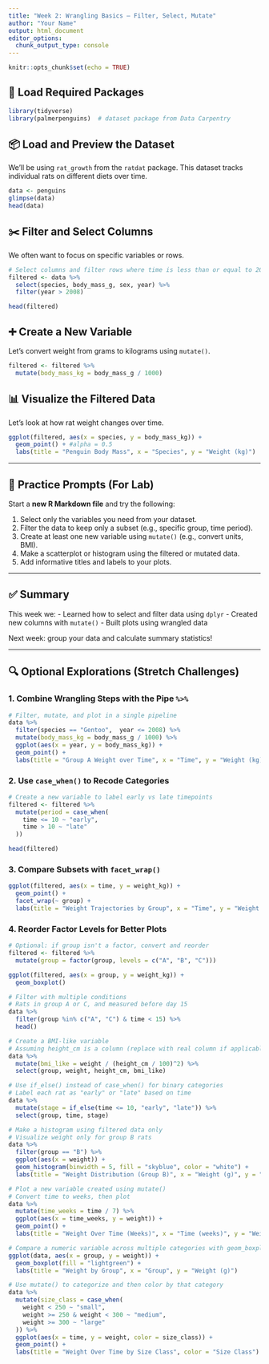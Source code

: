 ```yaml
---
title: "Week 2: Wrangling Basics – Filter, Select, Mutate"
author: "Your Name"
output: html_document
editor_options: 
  chunk_output_type: console
---
```


```r
knitr::opts_chunk$set(echo = TRUE)
```

## 🧰 Load Required Packages

```r
library(tidyverse)
library(palmerpenguins)  # dataset package from Data Carpentry
```

## 📦 Load and Preview the Dataset

We’ll be using `rat_growth` from the `ratdat` package. This dataset tracks individual rats on different diets over time.

```r
data <- penguins
glimpse(data)
head(data)
```

## ✂️ Filter and Select Columns

We often want to focus on specific variables or rows.

```r
# Select columns and filter rows where time is less than or equal to 20
filtered <- data %>%
  select(species, body_mass_g, sex, year) %>%
  filter(year > 2008)

head(filtered)
```

## ➕ Create a New Variable

Let’s convert weight from grams to kilograms using `mutate()`.

```r
filtered <- filtered %>%
  mutate(body_mass_kg = body_mass_g / 1000)
```

## 📊 Visualize the Filtered Data

Let’s look at how rat weight changes over time.

```r
ggplot(filtered, aes(x = species, y = body_mass_kg)) +
  geom_point() + #alpha = 0.5
  labs(title = "Penguin Body Mass", x = "Species", y = "Weight (kg)")
```

---

## 🧠 Practice Prompts (For Lab)

Start a **new R Markdown file** and try the following:

1. Select only the variables you need from your dataset.  
2. Filter the data to keep only a subset (e.g., specific group, time period).  
3. Create at least one new variable using `mutate()` (e.g., convert units, BMI).  
4. Make a scatterplot or histogram using the filtered or mutated data.  
5. Add informative titles and labels to your plots.

---

## ✅ Summary

This week we:
- Learned how to select and filter data using `dplyr`
- Created new columns with `mutate()`
- Built plots using wrangled data

Next week: group your data and calculate summary statistics!

---

## 🔍 Optional Explorations (Stretch Challenges)

### 1. Combine Wrangling Steps with the Pipe `%>%`

```r
# Filter, mutate, and plot in a single pipeline
data %>%
  filter(species == "Gentoo",  year <= 2008) %>%
  mutate(body_mass_kg = body_mass_g / 1000) %>%
  ggplot(aes(x = year, y = body_mass_kg)) +
  geom_point() +
  labs(title = "Group A Weight over Time", x = "Time", y = "Weight (kg)")

```

### 2. Use `case_when()` to Recode Categories

```r
# Create a new variable to label early vs late timepoints
filtered <- filtered %>%
  mutate(period = case_when(
    time <= 10 ~ "early",
    time > 10 ~ "late"
  ))

head(filtered)
```

### 3. Compare Subsets with `facet_wrap()`

```r
ggplot(filtered, aes(x = time, y = weight_kg)) +
  geom_point() +
  facet_wrap(~ group) +
  labs(title = "Weight Trajectories by Group", x = "Time", y = "Weight (kg)")
```

### 4. Reorder Factor Levels for Better Plots

```r
# Optional: if group isn't a factor, convert and reorder
filtered <- filtered %>%
  mutate(group = factor(group, levels = c("A", "B", "C")))

ggplot(filtered, aes(x = group, y = weight_kg)) +
  geom_boxplot()

# Filter with multiple conditions
# Rats in group A or C, and measured before day 15
data %>%
  filter(group %in% c("A", "C") & time < 15) %>%
  head()

# Create a BMI-like variable
# Assuming height_cm is a column (replace with real column if applicable)
data %>%
  mutate(bmi_like = weight / (height_cm / 100)^2) %>%
  select(group, weight, height_cm, bmi_like)

# Use if_else() instead of case_when() for binary categories
# Label each rat as "early" or "late" based on time
data %>%
  mutate(stage = if_else(time <= 10, "early", "late")) %>%
  select(group, time, stage)

# Make a histogram using filtered data only
# Visualize weight only for group B rats
data %>%
  filter(group == "B") %>%
  ggplot(aes(x = weight)) +
  geom_histogram(binwidth = 5, fill = "skyblue", color = "white") +
  labs(title = "Weight Distribution (Group B)", x = "Weight (g)", y = "Count")

# Plot a new variable created using mutate()
# Convert time to weeks, then plot
data %>%
  mutate(time_weeks = time / 7) %>%
  ggplot(aes(x = time_weeks, y = weight)) +
  geom_point() +
  labs(title = "Weight Over Time (Weeks)", x = "Time (weeks)", y = "Weight (g)")

# Compare a numeric variable across multiple categories with geom_boxplot()
ggplot(data, aes(x = group, y = weight)) +
  geom_boxplot(fill = "lightgreen") +
  labs(title = "Weight by Group", x = "Group", y = "Weight (g)")

# Use mutate() to categorize and then color by that category
data %>%
  mutate(size_class = case_when(
    weight < 250 ~ "small",
    weight >= 250 & weight < 300 ~ "medium",
    weight >= 300 ~ "large"
  )) %>%
  ggplot(aes(x = time, y = weight, color = size_class)) +
  geom_point() +
  labs(title = "Weight Over Time by Size Class", color = "Size Class")

```



